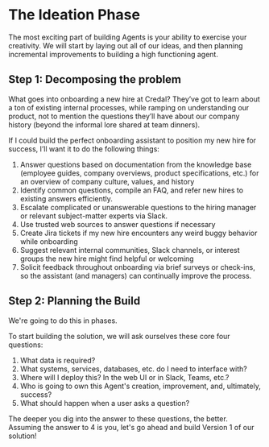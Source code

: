 # The Ideation Phase

The most exciting part of building Agents is your ability to exercise your creativity. We will start by laying out all of our ideas, and then planning incremental improvements to building a high functioning agent.


## Step 1: Decomposing the problem

What goes into onboarding a new hire at Credal? They’ve got to learn about a ton of existing internal processes, while ramping on understanding our product, not to mention the questions they’ll have about our company history (beyond the informal lore shared at team dinners). 

If I could build the perfect onboarding assistant to position my new hire for success, I’ll want it to do the following things:

1. Answer questions based on documentation from the knowledge base (employee guides, company overviews, product specifications, etc.) for an overview of company culture, values, and history
2. Identify common questions, compile an FAQ, and refer new hires to existing answers efficiently.
3. Escalate complicated or unanswerable questions to the hiring manager or relevant subject-matter experts via Slack.
4. Use trusted web sources to answer questions if necessary
5. Create Jira tickets if my new hire encounters any weird buggy behavior while onboarding  
6. Suggest relevant internal communities, Slack channels, or interest groups the new hire might find helpful or welcoming
7. Solicit feedback throughout onboarding via brief surveys or check-ins, so the assistant (and managers) can continually improve the process.


## Step 2: Planning the Build

We're going to do this in phases. 

To start building the solution, we will ask ourselves these core four questions:

1. What data is required?
2. What systems, services, databases, etc. do I need to interface with?
3. Where will I deploy this? In the web UI or in Slack, Teams, etc.?
4. Who is going to own this Agent's creation, improvement, and, ultimately, success?
5. What should happen when a user asks a question? 


The deeper you dig into the answer to these questions, the better. Assuming the answer to 4 is you, let's go ahead and build Version 1 of our solution!
